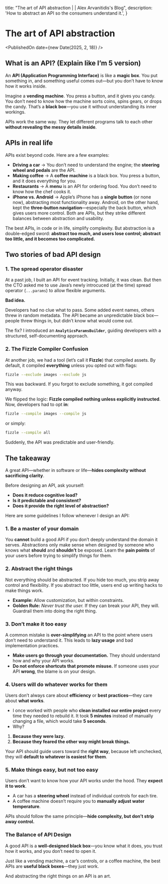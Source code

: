   title: "The art of API abstraction | | Alex Arvanitidis's Blog",
  description: 'How to abstract an API so the consumers understand it.',
}


# The art of API abstraction

<PublishedOn date={new Date(2025, 2, 18)} />

<Cover src="/api.png" alt="" caption="" />

## What is an API? (Explain like I’m 5 version)

An **API (Application Programming Interface)** is like a **magic box**. You put something in, and something useful comes out—but you don’t have to know how it works inside.

Imagine a **vending machine**. You press a button, and it gives you candy. You don’t need to know how the machine sorts coins, spins gears, or drops the candy. That’s a **black box**—you use it without understanding its inner workings.

APIs work the same way. They let different programs talk to each other **without revealing the messy details inside**.

## APIs in real life

APIs exist beyond code. Here are a few examples:

- **Driving a car** → You don’t need to understand the engine; the **steering wheel and pedals** are the API.
- **Making coffee** → A **coffee machine** is a black box. You press a button, and it does everything for you.
- **Restaurants** → A **menu** is an API for ordering food. You don’t need to know how the chef cooks it.
- **iPhone vs. Android** → Apple’s iPhone has a **single button** (or none now), abstracting most functionality away. Android, on the other hand, kept the **three-button navigation**—especially the back button, which gives users more control. Both are APIs, but they strike different balances between abstraction and usability.

The best APIs, in code or in life, simplify complexity. But abstraction is a double-edged sword: **abstract too much, and users lose control; abstract too little, and it becomes too complicated.**

## Two stories of bad API design

### 1. The spread operator disaster

At a past job, I built an API for event tracking. Initially, it was clean. But then the CTO asked me to use Java’s newly introcuced (at the time) spread operator (`...params`) to allow flexible arguments.

**Bad idea.**

Developers had no clue what to pass. Some added event names, others threw in random metadata. The API became an unpredictable black box—people threw things in, but didn’t know what would come out.

The fix? I introduced an **`AnalyticsParamsBuilder`**, guiding developers with a structured, self-documenting approach.

### 2. The Fizzle Compiler Confusion

At another job, we had a tool (let’s call it **Fizzle**) that compiled assets. By default, it compiled **everything** unless you opted out with flags:

```sh
fizzle --exclude images --exclude js
```

This was backward. If you forgot to exclude something, it got compiled anyway.

We flipped the logic: **Fizzle compiled nothing unless explicitly instructed**. Now, developers had to opt **in**:

```sh
fizzle --compile images --compile js
```

or simply:

```sh
fizzle --compile all
```

Suddenly, the API was predictable and user-friendly.

## The takeaway

A great API—whether in software or life—**hides complexity without sacrificing clarity**.

Before designing an API, ask yourself:

- **Does it reduce cognitive load?**
- **Is it predictable and consistent?**
- **Does it provide the right level of abstraction?**

Here are some guidelines I follow whenever I design an API:

### 1. Be a master of your domain

You **cannot** build a good API if you don’t deeply understand the domain it serves. Abstractions only make sense when designed by someone who knows what **should** and **shouldn’t** be exposed. Learn the **pain points** of your users before trying to simplify things for them.

### 2. Abstract the right things

Not everything should be abstracted. If you hide too much, you strip away control and flexibility. If you abstract too little, users end up writing hacks to make things work.

- **Example:** Allow customization, but within constraints.
- **Golden Rule:** _Never trust the user._ If they can break your API, they will. Guardrail them into doing the right thing.

### 3. Don’t make it too easy

A common mistake is **over-simplifying** an API to the point where users don’t need to understand it. This leads to **lazy usage** and bad implementation practices.

- **Make users go through your documentation.** They should understand how and why your API works.
- **Do not enforce shortcuts that promote misuse.** If someone uses your API **wrong**, the blame is on your design.

### 4. Users will do whatever works for them

Users don’t always care about **efficiency** or **best practices**—they care about **what works**.

- I once worked with people who **clean installed our entire project** every time they needed to rebuild it. It took **5 minutes** instead of manually changing a file, which would take **5 seconds**.
- Why?

1. **Because they were lazy.**
2. **Because they feared the other way might break things.**

Your API should guide users toward the **right way**, because left unchecked, they will **default to whatever is easiest for them**.

### 5. Make things easy, but not too easy

Users don’t want to know how your API works under the hood. They **expect it to work**.

- A car has a **steering wheel** instead of individual controls for each tire.
- A coffee machine doesn’t require you to **manually adjust water temperature**.

APIs should follow the same principle—**hide complexity, but don’t strip away control.**

### The Balance of API Design

A good API is a **well-designed black box**—you know what it does, you trust how it works, and you don’t need to open it.

Just like a vending machine, a car’s controls, or a coffee machine, the best APIs are **useful black boxes**—they just work.

And abstracting the right things on an API is an art.
